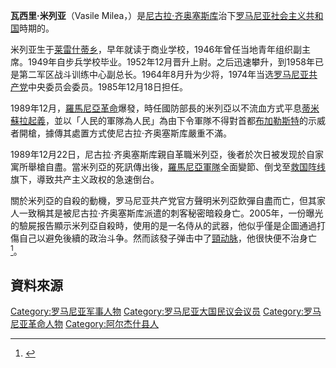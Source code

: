 {{Refimprove|time=2019-12-11T08:38:14+00:00}}
{{NoteTA
|1=zh-hans:齐奥塞斯库; zh-hant:西奧塞古; zh-hk:壽西斯古; zh-tw:希奧塞古;
}}
{{Infobox military person
|image=VasileMilea.jpg
|birth_date=1927年1月1日
|birth_place={{flag|罗马尼亚王国}}[[莱雷什蒂乡|莱雷什蒂乡]]
|death_date={{death date and age|1989|12|22|1927|01|01}}
|death_place={{flag|罗马尼亚}}[[布加勒斯特|布加勒斯特]]
|rank=[[大将|大将]]
}}
'''瓦西里·米列亚'''（Vasile Milea，{{bd|1927年|1月1日|1989年|12月22日|CatIdx=M}}）是[[尼古拉·齐奥塞斯库|尼古拉·齐奥塞斯库]]治下[[罗马尼亚社会主义共和国|罗马尼亚社会主义共和国]]時期的{{le|罗马尼亚国防部长|Ministry of National Defence (Romania)}}。

米列亚生于[[莱雷什蒂乡|莱雷什蒂乡]]，早年就读于商业学校，1946年曾任当地青年组织副主席。1949年自步兵学校毕业。1952年12月晋升上尉。之后迅速攀升，到1958年已是第二军区战斗训练中心副总长。1964年8月升为少将，1974年当选[[罗马尼亚共产党|罗马尼亚共产党]]中央委员会委员。1985年12月18日担任{{le|罗马尼亚国防部长|Ministry of National Defence (Romania)}}。

1989年12月，[[羅馬尼亞革命|羅馬尼亞革命]]爆發，時任國防部長的米列亞以不流血方式平息[[蒂米什瓦拉事件|蒂米蘇拉起義]]，並以「人民的軍隊為人民」為由下令軍隊不得對首都[[布加勒斯特|布加勒斯特]]的示威者開槍，據傳其處置方式使尼古拉·齐奥塞斯库嚴重不滿。

1989年12月22日，尼古拉·齐奥塞斯库親自革職米列亞，後者於次日被发现於自家寓所舉槍自盡。當米列亞的死訊傳出後，[[罗马尼亚武装部队|羅馬尼亞軍隊]]全面變節、倒戈至[[救国阵线|救国阵线]]旗下，導致共产主义政权的急速倒台。

關於米列亞的自殺的動機，罗马尼亚共产党官方聲明米列亞飲彈自盡而亡，但其家人一致稱其是被尼古拉·齐奥塞斯库派遣的刺客秘密暗殺身亡。2005年，一份曝光的驗屍报告顯示米列亞自殺時，使用的是一名侍从的武器，他似乎僅是企圖通過打傷自己以避免後續的政治斗争。然而該發子弹击中了[[總頸動脈|頸动脉]]，他很快便不治身亡<ref>{{Cite web|title=“Vă arată tata Milea ce înseamnă un tanc”|url=https://jurnalul.ro/campaniile-jurnalul/decembrie-89/va-arata-tata-milea-ce-inseamna-un-tanc-529348.html|accessdate=2020-12-15|work=jurnalul.ro|archive-date=2017-11-09|archive-url=https://web.archive.org/web/20171109223932/http://jurnalul.ro/campaniile-jurnalul/decembrie-89/va-arata-tata-milea-ce-inseamna-un-tanc-529348.html|dead-url=no}}</ref>。

==資料來源==
{{reflist}}
[[Category:罗马尼亚军事人物|Category:罗马尼亚军事人物]]
[[Category:罗马尼亚大国民议会议员|Category:罗马尼亚大国民议会议员]]
[[Category:罗马尼亚革命人物|Category:罗马尼亚革命人物]]
[[Category:阿尔杰什县人|Category:阿尔杰什县人]]